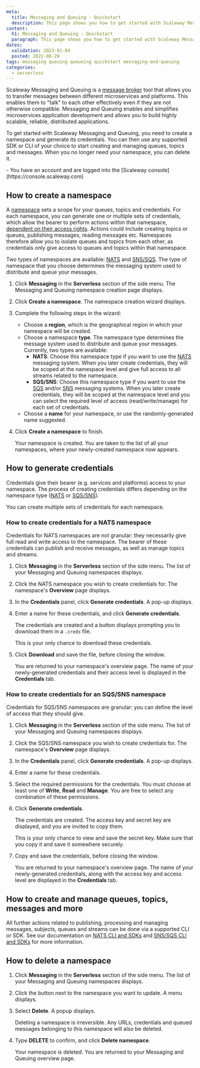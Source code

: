 ```yaml
---
meta:
  title: Messaging and Queuing - Quickstart
  description: This page shows you how to get started with Scaleway Messaging and Queuing.
content:
  h1: Messaging and Queuing - Quickstart
  paragraph: This page shows you how to get started with Scaleway Messaging and Queuing.
dates:
  validation: 2023-01-04
  posted: 2022-08-29
tags: messaging queuing queueing quickstart messaging-and-queuing
categories:
  - serverless 
---
```


Scaleway Messaging and Queuing is a [message broker](/serverless/messaging/concepts/#messaging-and-queuing) tool that allows you to transfer messages between different microservices and platforms. This enables them to "talk" to each other effectively even if they are not otherwise compatible. Messaging and Queuing enables and simplifies microservices application development and allows you to build highly scalable, reliable, distributed applications.

To get started with Scaleway Messaging and Queuing, you need to create a namespace and generate its credentials. You can then use any supported SDK or CLI of your choice to start creating and managing queues, topics and messages. When you no longer need your namespace, you can delete it.

<Macro id="iam-requirements" />

<Message type="requirement">
  - You have an account and are logged into the [Scaleway console](https://console.scaleway.com)
</Message>

## How to create a namespace

A [namespace](/serverless/messaging/concepts/#namespace) sets a scope for your queues, topics and credentials. For each namespace, you can generate one or multiple sets of credentials, which allow the bearer to perform actions within that namespace, [dependent on their access rights](/serverless/messaging/concepts/#credentials). Actions could include creating topics or queues, publishing messages, reading messages etc. Namespaces therefore allow you to isolate queues and topics from each other, as credentials only give access to queues and topics within that namespace.

Two types of namespaces are available: [NATS](/serverless/messaging/concepts/#nats) and [SNS/SQS](/serverless/messaging/concepts/#sqssns). The type of namespace that you choose determines the messaging system used to distribute and queue your messages.

1. Click **Messaging** in the **Serverless** section of the side menu. The Messaging and Queuing namespace creation page displays.
2. Click **Create a namespace**. The namespace creation wizard displays.
    <Lightbox src="scaleway-namespace-creation.webp" alt="" />
3. Complete the following steps in the wizard: 
    - Choose a **region**, which is the geographical region in which your namespace will be created.
    - Choose a namespace **type**. The namespace type determines the message system used to distribute and queue your messages. Currently, two types are available:
        - **NATS**: Choose this namespace type if you want to use the [NATS](/serverless/messaging/concepts/#nats) messaging system. When you later create credentials, they will be scoped at the namespace level and give full access to all streams related to the namespace.
        - **SQS/SNS**: Choose this namespace type if you want to use the [SQS](/serverless/messaging/concepts/#sqssns) and/or [SNS](/serverless/messaging/concepts/#sns) messaging systems. When you later create credentials, they will be scoped at the namespace level and you can select the required level of access (read/write/manage) for each set of credentials. 
    - Choose a **name** for your namespace, or use the randomly-generated name suggested.
4. Click **Create a namespace** to finish.

    Your namespace is created. You are taken to the list of all your namespaces, where your newly-created namespace now appears.

## How to generate credentials

Credentials give their bearer (e.g. services and platforms) access to your namespace. The process of creating credentials differs depending on the namespace type ([NATS](/serverless/messaging/concepts/#nats) or [SQS/SNS](/serverless/messaging/concepts/#sqssns)).

You can create multiple sets of credentials for each namespace.

### How to create credentials for a NATS namespace

Credentials for NATS namespaces are not granular: they necessarily give full read and write access to the namespace. The bearer of these credentials can publish and receive messages, as well as manage topics and streams.

1. Click **Messaging** in the **Serverless** section of the side menu. The list of your Messaging and Queuing namespaces displays.
2. Click the NATS namespace you wish to create credentials for. The namespace's **Overview** page displays.
3. In the **Credentials** panel, click **Generate credentials**. A pop-up displays.
    <Lightbox src="scaleway-nats-credentials.webp" alt="" />
4. Enter a name for these credentials, and click **Generate credentials**.

    The credentials are created and a button displays prompting you to download them in a `.creds` file. 

    <Lightbox src="scaleway-nats-creds-generated.webp" alt="" />
    
    <Message type="important">
      This is your only chance to download these credentials.
    </Message>
5. Click **Download** and save the file, before closing the window.

    You are returned to your namespace's overview page. The name of your newly-generated credentials and their access level is displayed in the **Credentials** tab.

### How to create credentials for an SQS/SNS namespace

Credentials for SQS/SNS namespaces are granular: you can define the level of access that they should give.

1. Click **Messaging** in the **Serverless** section of the side menu. The list of your Messaging and Queuing namespaces displays.
2. Click the SQS/SNS namespace you wish to create credentials for. The namespace's **Overview** page displays.
3. In the **Credentials** panel, click **Generate credentials**. A pop-up displays.
    <Lightbox src="scaleway-sqssns-credentials.webp" alt="" />
4. Enter a name for these credentials.
5. Select the required permissions for the credentials. You must choose at least one of **Write**, **Read** and **Manage**. You are free to select any combination of these permissions. 
6. Click **Generate credentials**.

    The credentials are created. The access key and secret key are displayed, and you are invited to copy them.

    <Lightbox src="scaleway-sqssns-creds-generated.webp" alt="" />
    
    <Message type="important">
      This is your only chance to view and save the secret key. Make sure that you copy it and save it somewhere securely.
    </Message>
7. Copy and save the credentials, before closing the window.

    You are returned to your namespace's overview page. The name of your newly-generated credentials, along with the access key and access level are displayed in the **Credentials** tab.

## How to create and manage queues, topics, messages and more

All further actions related to publishing, processing and managing messages, subjects, queues and streams can be done via a supported CLI or SDK. See our documentation on [NATS CLI and SDKs](/serverless/messaging/reference-content/nats-overview#further-actions:-nats-cli-and-nats-sdk) and [SNS/SQS CLI and SDKs](/serverless/messaging/reference-content/snssqs-overview#further-actions) for more information.

## How to delete a namespace

1. Click **Messaging** in the **Serverless** section of the side menu. The list of your Messaging and Queuing namespaces displays.
2. Click the <Icon name="more" /> button next to the namespace you want to update. A menu displays.
    <Lightbox src="scaleway-namespace-menu.webp" alt="" />
3. Select **Delete**. A popup displays.
    <Lightbox src="scaleway-delete-namespace.webp" alt="" />

    <Message type="important">
      Deleting a namespace is irreversible. Any URLs, credentials and queued messages belonging to this namespace will also be deleted.
    </Message>
4. Type **DELETE** to confirm, and click **Delete namespace**.

    Your namespace is deleted. You are returned to your Messaging and Queuing overview page.


